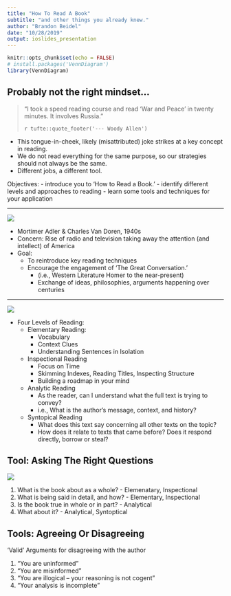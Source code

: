 ```yaml
---
title: "How To Read A Book"
subtitle: "and other things you already knew."
author: "Brandon Beidel"
date: "10/28/2019"
output: ioslides_presentation
---
```


```r
knitr::opts_chunk$set(echo = FALSE)
# install.packages('VennDiagram')
library(VennDiagram)
```

## Probably not the right mindset...

> "I took a speed reading course and read 'War and Peace' in twenty minutes. It involves Russia."
>
> `r tufte::quote_footer('--- Woody Allen')`

<div class="notes">
- This tongue-in-cheek, likely (misattributed) joke strikes at a key concept in reading. 
- We do not read everything for the same purpose, so our strategies should not always be the same.
- Different jobs, a different tool.

Objectives: 
- introduce you to 'How to Read a Book.'
- identify different levels and approaches to reading
- learn some tools and techniques for your application
</div>

--- 

<div class="centered">
  ![](img/how-to-read-a-book.jpg)
<div>

<div class="notes">
- Mortimer Adler & Charles Van Doren, 1940s
- Concern: Rise of radio and television taking away the attention (and intellect) of America
- Goal: 
  - To reintroduce key reading techniques 
  - Encourage the engagement of 'The Great Conversation.' 
    - (i.e., Western Literature Homer to the near-present)
    - Exchange of ideas, philosophies, arguments happening over centuries
</div>

---

<div class="centered">
  ![](img/types-of-reading.png)
</div>

<div class="notes">
- Four Levels of Reading: 
  - Elementary Reading:
    - Vocabulary
    - Context Clues
    - Understanding Sentences in Isolation
  - Inspectional Reading
    - Focus on Time
    - Skimming Indexes, Reading Titles, Inspecting Structure
    - Building a roadmap in your mind
  - Analytic Reading
    - As the reader, can I understand what the full text is trying to convey?
    - i.e., What is the author's message, context, and history?
  - Syntopical Reading
    - What does this text say concerning all other texts on the topic?
    - How does it relate to texts that came before? Does it respond directly, borrow or steal?
</div>

## Tool: Asking The Right Questions {.centered}

![](img/mind-reading.jpg)

<div class="notes">
  1. What is the book about as a whole?
    - Elemenatary, Inspectional
  2. What is being said in detail, and how?
    - Elementary, Inspectional
  3. Is the book true in whole or in part?
    - Analytical
  4. What about it?
    - Analytical, Syntoptical
</div>

## Tools: Agreeing Or Disagreeing

'Valid' Arguments for disagreeing with the author

1. "You are uninformed" 
2. "You are misinformed"
3. "You are illogical -- your reasoning is not cogent"
4. "Your analysis is incomplete"
